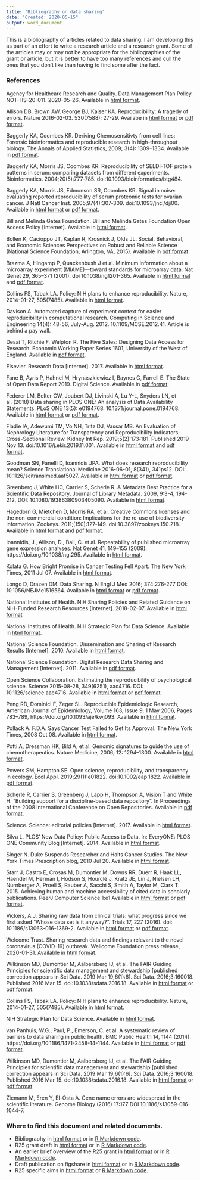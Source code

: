 ```yaml
---
title: "Bibliography on data sharing"
date: "Created: 2020-05-15"
output: word_document
---
```


This is a bibliography of articles related to data sharing. I am developing this as part of an effort to write a research article and a research grant. Some of the articles may or may not be appropriate for the bibliographies of the grant or article, but it is better to have too many references and cull the ones that you don't like than having to find some after the fact.

### References

Agency for Healthcare Research and Quality. Data Management Plan Policy. NOT-HS-20-011. 2020-05-26. Available in [html format](https://grants.nih.gov/grants/guide/notice-files/NOT-HS-20-011.html).

Allison DB, Brown AW, George BJ, Kaiser KA. Reproducibility: A tragedy of errors. Nature 2016-02-03. 530(7588); 27-29. Availabe in [html format](https://www.nature.com/news/reproducibility-a-tragedy-of-errors-1.19264) or [pdf format](https://www.nature.com/news/polopoly_fs/1.19264!/menu/main/topColumns/topLeftColumn/pdf/530027a.pdf).

Baggerly KA, Coombes KR. Deriving Chemosensitivty from cell lines: Forensic bioinformatics and reproducible research in high-throughput biology. The Annals of Applied Statistics, 2009; 3(4): 1309–1334. Available in [pdf format](https://arxiv.org/pdf/1010.1092.pdf).

Baggerly KA, Morris JS, Coombes KR. Reproducibility of SELDI-TOF protein patterns in serum: comparing datasets from different experiments. Bioinformatics. 2004;20(5):777‐785. doi:10.1093/bioinformatics/btg484.

Baggerly KA, Morris JS, Edmonson SR, Coombes KR. Signal in noise: evaluating reported reproducibility of serum proteomic tests for ovarian cancer. J Natl Cancer Inst. 2005;97(4):307‐309. doi:10.1093/jnci/dji00. Available in [html format](https://academic.oup.com/jnci/article/97/4/307/2544099) or [pdf format](https://academic.oup.com/jnci/article-pdf/97/4/307/9644348/dji008.pdf).

Bill and Melinda Gates Foundation. Bill and Melinda Gates Foundation Open Access Policy [Internet]. Available in [html format](https://www.gatesfoundation.org/How-We-Work/General-Information/Open-Access-Policy).

Bollen K, Cacioppo JT, Kaplan R, Krosnick J, Olds JL. Social, Behavioral, and Economic Sciences Perspectives on Robust and Reliable Science (National Science Foundation, Arlington, VA, 2015). Available in [pdf format](https://www.nsf.gov/sbe/AC_Materials/SBE_Robust_and_Reliable_Research_Report.pdf).

Brazma A, Hingamp P, Quackenbush J et al. Minimum information about a microarray experiment (MIAME)—toward standards for microarray data. Nat Genet 29, 365–371 (2001). doi 10.1038/ng1201-365. Available in [html format](https://www.nature.com/articles/ng1201-365) and [pdf format](https://www.nature.com/articles/ng1201-365.pdf).

Collins FS, Tabak LA. Policy: NIH plans to enhance reproducibility. Nature, 2014-01-27, 505(7485). Available in [html format](https://www.nature.com/news/policy-nih-plans-to-enhance-reproducibility-1.14586).

Davison A. Automated capture of experiment context for easier reproducibility in computational research. Computing in Science and Engineering 14(4): 48-56, July-Aug. 2012. 10.1109/MCSE.2012.41. Article is behind a pay wall.

Desai T, Ritchie F, Welpton R. The Five Safes: Designing Data Access for Research. Economic Working Paper Series 1601, University of the West of England. Available in [pdf format](http://www2.uwe.ac.uk/faculties/BBS/Documents/1601.pdf).

Elsevier. Research Data [Internet]. 2017. Available in [html format](https://www.elsevier.com/about/our-business/policies/research-data).

Fane B, Ayris P, Hahnel M, Hrynaszkiewicz I, Baynes G, Farrell E. The State of Open Data Report 2019. Digital Science. Available in [pdf format](https://digitalscience.figshare.com/ndownloader/files/18090485).

Federer LM, Belter CW, Joubert DJ, Livinski A, Lu Y-L, Snyders LN, et al. (2018) Data sharing in PLOS ONE: An analysis of Data Availability Statements. PLoS ONE 13(5): e0194768. 10.1371/journal.pone.0194768. Available in [html format](https://journals.plos.org/plosone/article?id=10.1371/journal.pone.0194768) or [pdf format](https://journals.plos.org/plosone/article/file?id=10.1371/journal.pone.0194768&type=printable).

Fladie IA, Adewumi TM, Vo NH, Tritz DJ, Vassar MB. An Evaluation of Nephrology Literature for Transparency and Reproducibility Indicators: Cross-Sectional Review. Kidney Int Rep. 2019;5(2):173‐181. Published 2019 Nov 13. doi:10.1016/j.ekir.2019.11.001. Available in [html format](https://www.ncbi.nlm.nih.gov/pmc/articles/PMC7000850/) and [pdf format](https://www.ncbi.nlm.nih.gov/pmc/articles/PMC7000850/pdf/main.pdf).

Goodman SN, Fanelli D, Ioannidis JPA. What does research reproducibility mean? Science Translational Medicine 2016-06-01, 8(341), 341ps12. DOI: 10.1126/scitranslmed.aaf5027. Available in [html format](https://stm.sciencemag.org/content/8/341/341ps12/tab-article-info) or [pdf format](https://stm.sciencemag.org/content/scitransmed/8/341/341ps12.full.pdf).

Greenberg J, White HC, Carrier S, Scherle R. A Metadata Best Practice for a Scientific Data Repository, Journal of Library Metadata. 2009, 9:3-4, 194-212, DOI: 10.1080/19386380903405090. Available in [html format](https://www.tandfonline.com/doi/full/10.1080/19386380903405090).

Hagedorn G, Mietchen D, Morris RA, et al. Creative Commons licenses and the non-commercial condition: Implications for the re-use of biodiversity information. Zookeys. 2011;(150):127‐149. doi:10.3897/zookeys.150.218. Available in [html format](https://www.ncbi.nlm.nih.gov/pmc/articles/PMC3234435/) and [pdf format](https://www.ncbi.nlm.nih.gov/pmc/articles/PMC3234435/pdf/ZooKeys-150-127.pdf).

Ioannidis, J., Allison, D., Ball, C. et al. Repeatability of published microarray gene expression analyses. Nat Genet 41, 149–155 (2009). https://doi.org/10.1038/ng.295. Available in [html format](https://www.nature.com/articles/ng.295).

Kolata G. How Bright Promise in Cancer Testing Fell Apart. The New York Times, 2011 Jul 07. Available in [html format](https://www.nytimes.com/2011/07/08/health/research/08genes.html).

Longo D, Drazen DM. Data Sharing. N Engl J Med 2016; 374:276-277
DOI: 10.1056/NEJMe1516564. Available in [html format](https://www.nejm.org/doi/full/10.1056/NEJMe1516564) or [pdf format](https://www.nejm.org/doi/pdf/10.1056/NEJMe1516564?articleTools=true).

National Institutes of Health. NIH Sharing Policies and Related Guidance on NIH-Funded Research Resources [Internet]. 2018-02-07. Available in [html format](https://grants.nih.gov/policy/sharing.htm)

National Institutes of Health. NIH Strategic Plan for Data Science. Available in [html format](https://datascience.nih.gov/sites/default/files/NIH_Strategic_Plan_for_Data_Science_Final_508.pdf).

National Science Foundation. Dissemination and Sharing of Research Results [Internet]. 2010. Available in [html format](http://www.nsf.gov/bfa/dias/policy/dmp.jsp).

National Science Foundation. Digital Research Data Sharing and Management [Internet]. 2011. Available in [pdf format](https://www.nsf.gov/nsb/publications/2011/nsb01211.pdf).

Open Science Collaboration. Estimating the reproducibility of psychological science. Science  2015-08-28, 349(6251), aac4716. DOI: 10.1126/science.aac4716. Available in [html format](https://science.sciencemag.org/content/349/6251/aac4716) or [pdf format](https://science.sciencemag.org/content/349/6251/aac4716/tab-pdf).

Peng RD, Dominici F, Zeger SL. Reproducible Epidemiologic Research, American Journal of Epidemiology, Volume 163, Issue 9, 1 May 2006, Pages 783–789, https://doi.org/10.1093/aje/kwj093. Available in [html format](https://academic.oup.com/aje/article/163/9/783/108733).

Pollack A. F.D.A. Says Cancer Test Failed to Get Its Approval. The New York Times, 2008 Oct 08. Available in [html format](https://www.nytimes.com/2008/10/09/business/09cancer.html).

Potti A, Dressman HK, Bild A, et al. Genomic signatures to guide the use of chemotherapeutics. Nature Medicine, 2006; 12: 1294–1300. Available in [html format](https://www.nature.com/articles/nm1491).

Powers SM, Hampton SE. Open science, reproducibility, and transparency in ecology. Ecol Appl. 2019;29(1):e01822. doi:10.1002/eap.1822. Available in [pdf format](https://esajournals.onlinelibrary.wiley.com/doi/epdf/10.1002/eap.1822).

Scherle R, Carrier S, Greenberg J, Lapp H, Thompson A, Vision T and White H. “Building support for a discipline-based data repository”. In Proceedings of the 2008 International Conference on Open Repositories. Available in [pdf format](http://pubs.or08.ecs.soton.ac.uk/35/1/submission_177.pdf).


Science. Science: editorial policies [Internet]. 2017. Available in [html format](http://www.sciencemag.org/authors/science-editorial-policies).

Silva L. PLOS’ New Data Policy: Public Access to Data. In: EveryONE: PLOS ONE Community Blog [Internet]. 2014. Available in [html format](http://blogs.plos.org/everyone/2014/02/24/plos-new-data-policy-public-access-data-2/).

Singer N. Duke Suspends Researcher and Halts Cancer Studies. The New York Times Prescription blog, 2010 Jul 20. Available in [html format](https://prescriptions.blogs.nytimes.com/2010/07/20/duke-suspends-researcher-halts-cancer-studies/).

Starr J, Castro E, Crosas M, Dumontier M, Downs RR, Duerr R, Haak LL, Haendel M, Herman I, Hodson S, Hourclé J, Kratz JE, Lin J, Nielsen LH, Nurnberger A, Proell S, Rauber A, Sacchi S, Smith A, Taylor M, Clark T. 2015. Achieving human and machine accessibility of cited data in scholarly publications. PeerJ Computer Science 1:e1 Available in [html format](https://doi.org/10.7717/peerj-cs.1) or [pdf format](https://peerj.com/articles/cs-1.pdf).

Vickers, A.J. Sharing raw data from clinical trials: what progress since we first asked “Whose data set is it anyway?”. Trials 17, 227 (2016). doi: 10.1186/s13063-016-1369-2. Available in [html format](https://trialsjournal.biomedcentral.com/articles/10.1186/s13063-016-1369-2) or [pdf format](https://trialsjournal.biomedcentral.com/track/pdf/10.1186/s13063-016-1369-2).

Welcome Trust. Sharing research data and findings relevant to the novel coronavirus (COVID-19) outbreak. Wellcome Foundation press release, 2020-01-31. Available in [html format](https://wellcome.ac.uk/coronavirus-covid-19/open-data).

Wilkinson MD, Dumontier M, Aalbersberg IJ, et al. The FAIR Guiding Principles for scientific data management and stewardship [published correction appears in Sci Data. 2019 Mar 19;6(1):6]. Sci Data. 2016;3:160018. Published 2016 Mar 15. doi:10.1038/sdata.2016.18. Available in [html format](https://www.ncbi.nlm.nih.gov/pmc/articles/PMC4792175/) or [pdf format](https://www.ncbi.nlm.nih.gov/pmc/articles/PMC4792175/pdf/sdata201618.pdf).

Collins FS, Tabak LA. Policy: NIH plans to enhance reproducibility. Nature, 2014-01-27, 505(7485). Available in [html format](https://www.nature.com/news/policy-nih-plans-to-enhance-reproducibility-1.14586).

NIH Strategic Plan for Data Science. Available in [html format](https://datascience.nih.gov/sites/default/files/NIH_Strategic_Plan_for_Data_Science_Final_508.pdf).

van Panhuis, W.G., Paul, P., Emerson, C. et al. A systematic review of barriers to data sharing in public health. BMC Public Health 14, 1144 (2014). https://doi.org/10.1186/1471-2458-14-1144. Available in [html format](https://bmcpublichealth.biomedcentral.com/articles/10.1186/1471-2458-14-1144) or [pdf format](https://bmcpublichealth.biomedcentral.com/track/pdf/10.1186/1471-2458-14-1144). 

Wilkinson MD, Dumontier M, Aalbersberg IJ, et al. The FAIR Guiding Principles for scientific data management and stewardship [published correction appears in Sci Data. 2019 Mar 19;6(1):6]. Sci Data. 2016;3:160018. Published 2016 Mar 15. doi:10.1038/sdata.2016.18. Available in [html format](https://www.ncbi.nlm.nih.gov/pmc/articles/PMC4792175/) or [pdf format](https://www.ncbi.nlm.nih.gov/pmc/articles/PMC4792175/pdf/sdata201618.pdf).

Ziemann M, Eren Y, El-Osta A. Gene name errors are widespread in the
scientific literature. Genome Biology (2016) 17:177
DOI 10.1186/s13059-016-1044-7.

### Where to find this document and related documents.

+ Bibliography in [html format](http://www.pmean.com/post/r25-bibliography.html) or in [R Markdown code](https://github.com/pmean/peer-reviewed-data-sets/blob/master/src/r25-bibliography.Rmd).
+ R25 grant draft in [html format](http://www.pmean.com/post/r25-grant.html) or in [R Markdown code](https://github.com/pmean/peer-reviewed-data-sets/blob/master/src/r25-grant.Rmd).
+ An earlier brief overview of the R25 grant in [html format](http://www.pmean.com/post/training-module-summary.html) or in [R Markdown code](https://github.com/pmean/peer-reviewed-data-sets/blob/master/src/training-module-summary.Rmd).
+ Draft publication on figshare in [html format](http://www.pmean.com/post/data-sharing-publication.html) or in [R Markdown code](https://github.com/pmean/peer-reviewed-data-sets/blob/master/src/data-sharing-publication.Rmd).
+ R25 specific aims in [html format](http://www.pmean.com/post/r25-specific-aims.html) or [R Markdown code](https://github.com/pmean/peer-reviewed-data-sets/blob/master/src/r25-specific-aims.Rmd).
